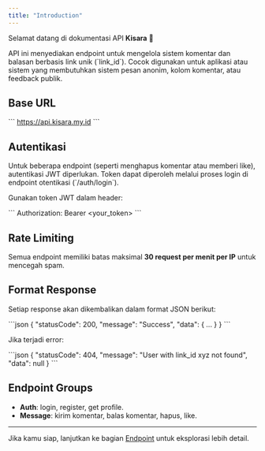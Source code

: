 ```yaml
---
title: "Introduction"
---
```


Selamat datang di dokumentasi API **Kisara** 🎉

API ini menyediakan endpoint untuk mengelola sistem komentar dan balasan berbasis link unik (\`link_id\`). Cocok digunakan untuk aplikasi atau sistem yang membutuhkan sistem pesan anonim, kolom komentar, atau feedback publik.

## Base URL

\`\`\`
https://api.kisara.my.id
\`\`\`

## Autentikasi

Untuk beberapa endpoint (seperti menghapus komentar atau memberi like), autentikasi JWT diperlukan. Token dapat diperoleh melalui proses login di endpoint otentikasi (\`/auth/login\`).

Gunakan token JWT dalam header:

\`\`\`
Authorization: Bearer <your_token>
\`\`\`

## Rate Limiting

Semua endpoint memiliki batas maksimal **30 request per menit per IP** untuk mencegah spam.

## Format Response

Setiap response akan dikembalikan dalam format JSON berikut:

\`\`\`json
{
"statusCode": 200,
"message": "Success",
"data": {
...
}
}
\`\`\`

Jika terjadi error:

\`\`\`json
{
"statusCode": 404,
"message": "User with link_id xyz not found",
"data": null
}
\`\`\`

## Endpoint Groups

- **Auth**: login, register, get profile.
- **Message**: kirim komentar, balas komentar, hapus, like.

---

Jika kamu siap, lanjutkan ke bagian [Endpoint](../endpoint/get) untuk eksplorasi lebih detail.
